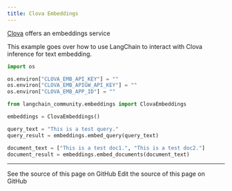 ```yaml
---
title: Clova Embeddings
---
```


[Clova](https://api.ncloud-docs.com/docs/ai-naver-clovastudio-summary) offers an embeddings service

This example goes over how to use LangChain to interact with Clova inference for text embedding.

```python
import os

os.environ["CLOVA_EMB_API_KEY"] = ""
os.environ["CLOVA_EMB_APIGW_API_KEY"] = ""
os.environ["CLOVA_EMB_APP_ID"] = ""
```

```python
from langchain_community.embeddings import ClovaEmbeddings
```

```python
embeddings = ClovaEmbeddings()
```

```python
query_text = "This is a test query."
query_result = embeddings.embed_query(query_text)
```

```python
document_text = ["This is a test doc1.", "This is a test doc2."]
document_result = embeddings.embed_documents(document_text)
```

---

<CardGroup cols={2}>
  <Card title="View Source" icon="eye" href="https://github.com/langchain-ai/docs/blob/main/src/oss/python/integrations/text_embedding/clova.mdx">
    See the source of this page on GitHub
  </Card>
  <Card title="Edit Source" icon="pen-to-square" href="https://github.com/langchain-ai/docs/edit/main/src/oss/python/integrations/text_embedding/clova.mdx">
    Edit the source of this page on GitHub
  </Card>
</CardGroup>
